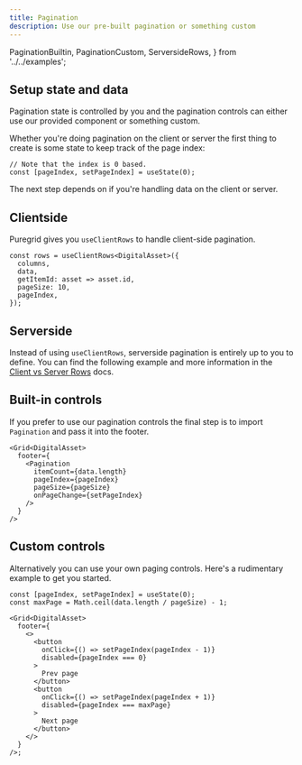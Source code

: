 ```yaml
---
title: Pagination
description: Use our pre-built pagination or something custom
---
```


  PaginationBuiltin,
  PaginationCustom,
  ServersideRows,
} from '../../examples';

## Setup state and data

Pagination state is controlled by you and the pagination controls can either use our provided component or something custom.

Whether you're doing pagination on the client or server the first thing to create is some state to keep track of the page index:

```ts:title=Create+state+for+page+index
// Note that the index is 0 based.
const [pageIndex, setPageIndex] = useState(0);
```

The next step depends on if you're handling data on the client or server.

## Clientside

Puregrid gives you `useClientRows` to handle client-side pagination.

```ts:title=Client+side+pagination
const rows = useClientRows<DigitalAsset>({
  columns,
  data,
  getItemId: asset => asset.id,
  pageSize: 10,
  pageIndex,
});
```

## Serverside

Instead of using `useClientRows`, serverside pagination is entirely up to you to define. You can find the following example and more information in the [Client vs Server Rows](/rows/client-vs-server-rows/) docs.

<Showcase fileName="ServersideRows.tsx">
  <ServersideRows />
</Showcase>

## Built-in controls

If you prefer to use our pagination controls the final step is to import `Pagination` and pass it into the footer.

```tsx:title=Pass+Pagination+into+the+footer
<Grid<DigitalAsset>
  footer={
    <Pagination
      itemCount={data.length}
      pageIndex={pageIndex}
      pageSize={pageSize}
      onPageChange={setPageIndex}
    />
  }
/>
```

<Showcase fileName="PaginationBuiltin.tsx">
  <PaginationBuiltin />
</Showcase>

## Custom controls

Alternatively you can use your own paging controls. Here's a rudimentary example to get you started.

```tsx:title=Pass+Pagination+into+the+footer
const [pageIndex, setPageIndex] = useState(0);
const maxPage = Math.ceil(data.length / pageSize) - 1;

<Grid<DigitalAsset>
  footer={
    <>
      <button
        onClick={() => setPageIndex(pageIndex - 1)}
        disabled={pageIndex === 0}
      >
        Prev page
      </button>
      <button
        onClick={() => setPageIndex(pageIndex + 1)}
        disabled={pageIndex === maxPage}
      >
        Next page
      </button>
    </>
  }
/>;
```

<Showcase fileName="PaginationCustom.tsx">
  <PaginationCustom />
</Showcase>
